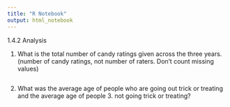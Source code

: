 ```yaml
---
title: "R Notebook"
output: html_notebook
---
```


1.4.2 Analysis

1. What is the total number of candy ratings given across the three years. (number of candy ratings, not number of raters. Don’t count missing values)
```r


```

2. What was the average age of people who are going out trick or treating and the average age of people 3. not going trick or treating?
```r


```



























